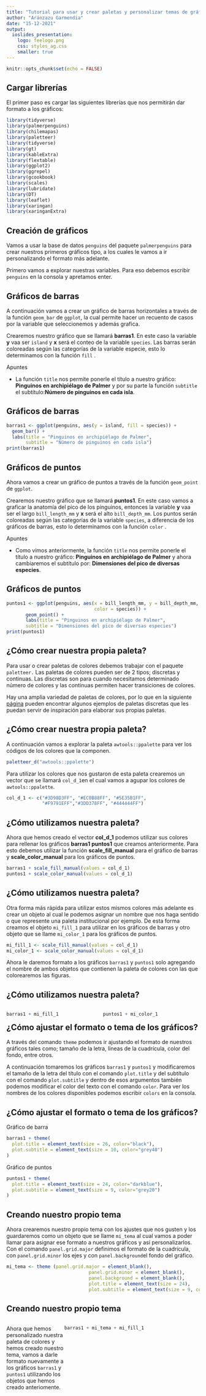 ```yaml
---
title: "Tutorial para usar y crear paletas y personalizar temas de gráficos en ggplot"
author: "Aránzazu Garmendia"
date: "15-12-2021"
output: 
  ioslides_presentation:
    logo: feelogo.png
    css: styles_ag.css
    smaller: true
---
```


```r
knitr::opts_chunk$set(echo = FALSE)
```

## Cargar librerías

El primer paso es cargar las siguientes librerías que nos permitirán dar formato a los gráficos:

```r
library(tidyverse)
library(palmerpenguins)
library(chilemapas)
library(paletteer)
library(tidyverse)
library(gt)
library(kableExtra)
library(flextable)
library(ggplot2)
library(ggrepel)
library(gcookbook)
library(scales)
library(lubridate)
library(DT)
library(leaflet)
library(xaringan)
library(xaringanExtra)
```


## Creación de gráficos

Vamos a usar la base de datos `penguins` del paquete `palmerpenguins` para crear nuestros primeros gráficos tipo, a los cuales le vamos a ir personalizando el formato más adelante.

Primero vamos a explorar nuestras variables. Para eso debemos escribir `penguins` en la consola y apretamos enter.

## Gráficos de barras

A continuación vamos a crear un gráfico de barras horizontales a través de la función `geom_bar` de `ggplot`, la cual permite hacer un recuento de casos por la variable que seleccionemos y además grafica.

Crearemos nuestro gráfico que se llamará **barras1**. En este caso la variable **y** vaa ser `island` y **x** será el conteo de la variable `species`. Las barras serán coloreadas según las categorías de la variable especie, esto lo determinamos con la función `fill` .

<div class="notes">
Apuntes

- La función `title` nos permite ponerle el título a nuestro gráfico: **Pinguinos en archipiélago de Palmer** y por su parte la función `subtitle` el subtítulo:**Número de pinguinos en cada isla**.

</div>


## Gráficos de barras

```r
barras1 <- ggplot(penguins, aes(y = island, fill = species)) + 
  geom_bar() + 
  labs(title = "Pinguinos en archipiélago de Palmer",
       subtitle = "Número de pinguinos en cada isla")
print(barras1)
```


## Gráficos de puntos

Ahora vamos a crear un gráfico de puntos a través de la función `geom_point` de `ggplot`.

Crearemos nuestro gráfico que se llamará **puntos1**. En este caso vamos a graficar la anatomía del pico de los pinguinos, entonces la variable **y** vaa ser el largo `bill_length_mm` y **x** será el alto `bill_depth_mm`. Los puntos serán coloreadas según las categorías de la variable `species`, a diferencia de los gráficos de barras, esto lo determinamos con la función `color` .

<div class="notes">
Apuntes

- Como vimos anteriormente, la función `title` nos permite ponerle el título a nuestro gráfico: **Pinguinos en archipiélago de Palmer** y ahora cambiaremos el subtítulo por: **Dimensiones del pico de diversas especies**.

</div>

## Gráficos de puntos

```r
puntos1 <- ggplot(penguins, aes(x = bill_length_mm, y = bill_depth_mm,
                                color = species)) + 
       geom_point() + 
       labs(title = "Pinguinos en archipiélago de Palmer",
       subtitle = "Dimensiones del pico de diversas especies")
print(puntos1)
```

## ¿Cómo crear nuestra propia paleta?

Para usar o crear paletas de colores debemos trabajar con el paquete `paletteer.` Las paletas de colores pueden ser de 2 tipos; discretas y continuas. Las discretas son para cuando necesitamos determinado número de colores y las continuas permiten hacer transiciones de colores.

Hay una amplia variedad de paletas de colores, por lo que en la siguiente [página](https://emilhvitfeldt.github.io/r-color-palettes/discrete.html){style="blue"} pueden encontrar algunos ejemplos de paletas discretas que les puedan servir de inspiración para elaborar sus propias paletas.

## ¿Cómo crear nuestra propia paleta? {data-background=awtools.png data-background-size="50% 100%" background-position=bottom}

A continuación vamos a explorar la paleta `awtools::ppalette` para ver los códigos de los colores que la componen.

```r
paletteer_d("awtools::ppalette")
```

Para utilizar los colores que nos gustaron de esta paleta crearemos un vector que se llamará `col_d_1`en el cual vamos a agupar los colores de `awtools::ppalette`.

```r
col_d_1 <- c("#3D98D3FF", "#EC0B88FF", "#5E35B1FF", 
             "#F9791EFF","#3DD378FF", "#444444FF")
```

## ¿Cómo utilizamos nuestra paleta?

Ahora que hemos creado el vector <span class="red3">**col_d_1** </span> podemos utilizar sus colores para rellenar los gráficos <span class="red3" >**barras1 puntos1** </span> que creamos anteriormente. Para esto debemos utilizar la función <span class="red3" > **scale_fill_manual** </span> para el gráfico de barras y <span class="red3" >**scale_color_manual** </span> para los gráficos de puntos.

```r
barras1 + scale_fill_manual(values = col_d_1)
puntos1 + scale_color_manual(values = col_d_1)
```

## ¿Cómo utilizamos nuestra paleta?

Otra forma más rápida para utilizar estos mismos colores más adelante es crear un objeto al cual le podemos asignar un nombre que nos haga sentido o que represente una paleta institucional por ejemplo. De esta forma creamos el objeto `mi_fill_1` para utilizar en los gráficos de barras y otro objeto que se llame `mi_color_1` para los gráficos de puntos.

```r
mi_fill_1 <- scale_fill_manual(values = col_d_1)
mi_color_1 <- scale_color_manual(values = col_d_1)
```

Ahora le daremos formato a los gráficos `barras1` y `puntos1` solo agregando el nombre de ambos objetos que contienen la paleta de colores con las que colorearemos las figuras.

## ¿Cómo utilizamos nuestra paleta? {.smaller}

<div style="float: left; width: 50%;">

```r
barras1 + mi_fill_1
```

</div>

<div style="float: right; width: 50%;">

```r
puntos1 + mi_color_1
```

</div>


## ¿Cómo ajustar el formato o tema de los gráficos?

A través del comando `theme` podemos ir ajustando el formato de nuestros gráficos tales como; tamaño de la letra, líneas de la cuadrícula, color del fondo, entre otros.

A continuación tomaremos los gráficos `barras1` y `puntos1` y modificaremos el tamaño de la letra del título con el comando `plot.title` y del subtítulo con el comando `plot.subtitle` y dentro de esos argumentos también podemos modificar el color del texto con el comando `color`. Para ver los nombres de los colores disponibles podemos escribir `colors` en la consola.

## ¿Cómo ajustar el formato o tema de los gráficos?

::::: {.panelset}

::: {.panel}

[Gráfico de barra]{.panel-name}

```r
barras1 + theme(
  plot.title = element_text(size = 26, color="black"),
  plot.subtitle = element_text(size = 10, color="grey40")
)
```

:::

::: {.panel}

[Gráfico de puntos]{.panel-name}

```r
puntos1 + theme(
  plot.title = element_text(size = 24, color="darkblue"),
  plot.subtitle = element_text(size = 9, color="grey20")
)
```

:::

::::

## Creando nuestro propio tema

Ahora crearemos nuestro propio tema con los ajustes que nos gusten y los guardaremos como un objeto que se llame `mi_tema` al cual vamos a poder llamar para asignar ese formato a nuestros gráficos y así personalizarlos. Con el comando `panel.grid.major` definimos el formato de la cuadrícula, con `panel.grid.minor` los ejes y con `panel.background`el fondo del gráfico.


```r
mi_tema <- theme (panel.grid.major = element_blank(),
                              panel.grid.minor = element_blank(),
                              panel.background = element_blank(),
                              plot.title = element_text(size = 24),
                              plot.subtitle = element_text(size = 9, color = "grey40"))
```

## Creando nuestro propio tema

<div style="float: left; width: 30%;">
Ahora que hemos personalizado nuestra paleta de colores y hemos creado nuestro tema, vamos a darle formato nuevamente a los gráficos `barras1` y `puntos1` utilizando los objetos que hemos creado anteriomente.
</div>

<div style="float: right; width: 70%;">

```r
barras1 + mi_tema + mi_fill_1 
```

</div>



